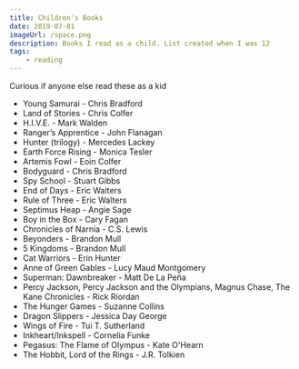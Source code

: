 ```yaml
---
title: Children's Books
date: 2019-07-01
imageUrl: /space.png
description: Books I read as a child. List created when I was 12
tags:
    - reading
---
```


Curious if anyone else read these as a kid

-   Young Samurai - Chris Bradford
-   Land of Stories - Chris Colfer
-   H.I.V.E. - Mark Walden
-   Ranger’s Apprentice - John Flanagan
-   Hunter (trilogy) - Mercedes Lackey
-   Earth Force Rising - Monica Tesler
-   Artemis Fowl - Eoin Colfer
-   Bodyguard - Chris Bradford
-   Spy School - Stuart Gibbs
-   End of Days - Eric Walters
-   Rule of Three - Eric Walters
-   Septimus Heap - Angie Sage
-   Boy in the Box - Cary Fagan
-   Chronicles of Narnia - C.S. Lewis
-   Beyonders - Brandon Mull
-   5 Kingdoms - Brandon Mull
-   Cat Warriors - Erin Hunter
-   Anne of Green Gables - Lucy Maud Montgomery
-   Superman: Dawnbreaker - Matt De La Peña
-   Percy Jackson, Percy Jackson and the Olympians, Magnus Chase, The Kane Chronicles - Rick Riordan
-   The Hunger Games - Suzanne Collins
-   Dragon Slippers - Jessica Day George
-   Wings of Fire - Tui T. Sutherland
-   Inkheart/Inkspell - Cornelia Funke
-   Pegasus: The Flame of Olympus - Kate O'Hearn
-   The Hobbit, Lord of the Rings - J.R. Tolkien
